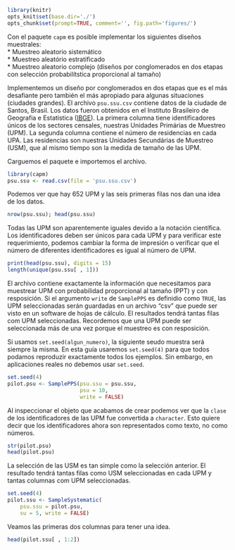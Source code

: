 ```r
library(knitr)
opts_knit$set(base.dir='./')
opts_chunk$set(prompt=TRUE, comment='', fig.path='figures/')
```

Con el paquete `capm` es posible implementar los siguientes diseños muestrales:  
* Muestreo aleatorio sistemático  
* Muestreo aleatório estratificado  
* Muestreo aleatorio complejo  (diseños por conglomerados en dos etapas con selección probabilítstica proporcional al tamaño)

Implementemos un diseño por conglomerados en dos etapas que es el más desafiante pero también el más apropiado para algunas situaciones (ciudades grandes). El archivo `psu.ssu.csv` contiene datos de la ciudade de Santos, Brasil. Los datos fueron obtenidos en el Instituto Brasileiro de Geografia e Estatística ([IBGE](http://ibge.gov.br)). La primera columna tiene identificadores únicos de los sectores censales, nuestras Unidades Primárias de Muestreo (UPM). La segunda columna contiene el número de residencias en cada UPA. Las residencias son nuestras Unidades Secundárias de Muestreo (USM), que al mismo tiempo son la medida de tamaño de las UPM.


Carguemos el paquete e importemos el archivo.

```r
library(capm)
psu.ssu <- read.csv(file = 'psu.ssu.csv')
```

Podemos ver que hay 652 UPM y las seis primeras filas nos dan una idea de los datos.

```r
nrow(psu.ssu); head(psu.ssu)
```

Todas las UPM son aparentemente iguales devido a la notación científica. Los identificadores deben ser únicos para cada UPM y para verificar este requerimiento, podemos cambiar la forma de impresión o verificar que el número de diferentes identificadores es igual al número de UPM.

```r
print(head(psu.ssu), digits = 15)
length(unique(psu.ssu[ , 1]))
```

El archivo contiene exactamente la información que necesitamos para muestrear UPM con probabilidad proporcional al tamaño (PPT) y con resposición. Si el argumento `write` de `SamplePPS` es definidio como `TRUE`, las UPM seleccionadas serán guardadas en un archivo "csv" que puede ser visto en un software de hojas de cálculo. El resultados tendrá tantas filas com UPM seleccionadas. Recordemos que una UPM puede ser seleccionada más de una vez porque el muestreo es con resposición.  

Si usamos `set.seed(algun_numero)`, la siguiente seudo muestra será siempre la misma. En esta guía usaremos `set.seed(4)` para que todos podamos reproduzir exactamente todos los ejemplos. Sin embargo, en aplicaciones reales no debemos usar `set.seed`.

```r
set.seed(4)
pilot.psu <- SamplePPS(psu.ssu = psu.ssu,
                       psu = 10,
                       write = FALSE)
```

Al inspeccionar el objeto que acabamos de crear podemos ver que la `clase` de los identificadores de las UPM fue convertida a `character`. Esto quiere decir que los identificadores ahora son representados como texto, no como números.

```r
str(pilot.psu)
head(pilot.psu)
```

La selección de las USM es tan simple como la selección anterior. El resultado tendrá tantas filas como USM seleccionadas en cada UPM y tantas columnas com UPM seleccionadas.

```r
set.seed(4)
pilot.ssu <- SampleSystematic(
    psu.ssu = pilot.psu,
    su = 5, write = FALSE)
```

Veamos las primeras dos columnas para tener una idea.

```r
head(pilot.ssu[ , 1:2])
```
